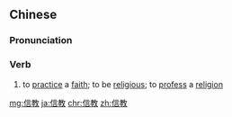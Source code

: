 ==Chinese==
{{zh-forms}}

===Pronunciation===
{{zh-pron
|m=xìnjiào
|c=seon3 gaau3
|mn=sìn-kàu
|cat=v
}}

===Verb===
{{zh-verb}}

# to [[practice]] a [[faith]]; to be [[religious]]; to [[profess]] a [[religion]]

[[mg:信教]]
[[ja:信教]]
[[chr:信教]]
[[zh:信教]]